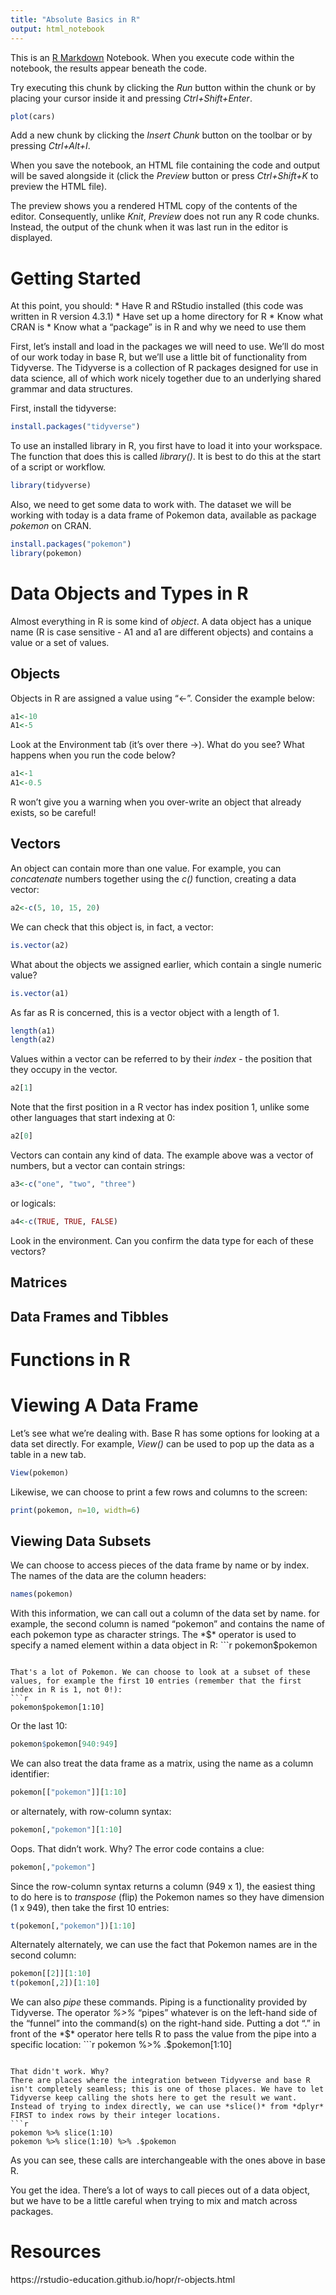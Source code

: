 ```yaml
---
title: "Absolute Basics in R"
output: html_notebook
---
```


This is an [R Markdown](http://rmarkdown.rstudio.com) Notebook. When you execute code within the notebook, the results appear beneath the code. 

Try executing this chunk by clicking the *Run* button within the chunk or by placing your cursor inside it and pressing *Ctrl+Shift+Enter*. 

```r
plot(cars)
```

Add a new chunk by clicking the *Insert Chunk* button on the toolbar or by pressing *Ctrl+Alt+I*.

When you save the notebook, an HTML file containing the code and output will be saved alongside it (click the *Preview* button or press *Ctrl+Shift+K* to preview the HTML file).

The preview shows you a rendered HTML copy of the contents of the editor. Consequently, unlike *Knit*, *Preview* does not run any R code chunks. Instead, the output of the chunk when it was last run in the editor is displayed.



# Getting Started
At this point, you should:
* Have R and RStudio installed (this code was written in R version 4.3.1)
* Have set up a home directory for R
* Know what CRAN is
* Know what a "package" is in R and why we need to use them

First, let's install and load in the packages we will need to use. We'll do most of our work today in base R, but we'll use a little bit of functionality from Tidyverse. The Tidyverse is a collection of R packages designed for use in data science, all of which work nicely together due to an underlying shared grammar and data structures.

First, install the tidyverse:
```r
install.packages("tidyverse")
```

To use an installed library in R, you first have to load it into your workspace. The function that does this is called *library()*. It is best to do this at the start of a script or workflow.
```r
library(tidyverse)
```

Also, we need to get some data to work with. The dataset we will be working with today is a data frame of Pokemon data, available as package *pokemon* on CRAN.
```r
install.packages("pokemon")
library(pokemon)
```

# Data Objects and Types in R
Almost everything in R is some kind of *object*. A data object has a unique name (R is case sensitive - A1 and a1 are different objects) and contains a value or a set of values.

## Objects
Objects in R are assigned a value using "<-". Consider the example below:
```r
a1<-10
A1<-5
```

Look at the Environment tab (it's over there ->). What do you see?
What happens when you run the code below?
```r
a1<-1
A1<-0.5
```

R won't give you a warning when you over-write an object that already exists, so be careful!

## Vectors
An object can contain more than one value. For example, you can *concatenate* numbers together using the *c()* function, creating a data vector:
```r
a2<-c(5, 10, 15, 20)
```

We can check that this object is, in fact, a vector:
```r
is.vector(a2)
```
What about the objects we assigned earlier, which contain a single numeric value?
```r
is.vector(a1)
```
As far as R is concerned, this is a vector object with a length of 1.
```r
length(a1)
length(a2)
```

Values within a vector can be referred to by their *index* - the position that they occupy in the vector.
```r
a2[1]
```
Note that the first position in a R vector has index position 1, unlike some other languages that start indexing at 0:
```r
a2[0]
```
Vectors can contain any kind of data. The example above was a vector of numbers, but a vector can contain strings:
```r
a3<-c("one", "two", "three")
```
 
 or logicals:
```r
a4<-c(TRUE, TRUE, FALSE)
```
 
Look in the environment. Can you confirm the data type for each of these vectors?

## Matrices

## Data Frames and Tibbles


# Functions in R


# Viewing A Data Frame
Let's see what we're dealing with. Base R has some options for looking at a data set directly. For example, *View()* can be used to pop up the data as a table in a new tab.  
```r
View(pokemon)
```

Likewise, we can choose to print a few rows and columns to the screen:
```r
print(pokemon, n=10, width=6)
```


## Viewing Data Subsets
We can choose to access pieces of the data frame by name or by index. The names of the data are the column headers:
```r
names(pokemon)
```

With this information, we can call out a column of the data set by name. for example, the second column is named "pokemon" and contains the name of each pokemon type as character strings. The *$* operator is used to specify a named element within a data object in R:
```r
pokemon$pokemon
```

That's a lot of Pokemon. We can choose to look at a subset of these values, for example the first 10 entries (remember that the first index in R is 1, not 0!):
```r
pokemon$pokemon[1:10]
```

Or the last 10:
```r
pokemon$pokemon[940:949]
```

We can also treat the data frame as a matrix, using the name as a column identifier:
```r
pokemon[["pokemon"]][1:10]
```

or alternately, with row-column syntax:
```r
pokemon[,"pokemon"][1:10]
```

Oops. That didn't work. Why? The error code contains a clue:
```r
pokemon[,"pokemon"]
```

Since the row-column syntax returns a column (949 x 1), the easiest thing to do here is to *transpose* (flip) the Pokemon names so they have dimension (1 x 949), then take the first 10 entries:
```r
t(pokemon[,"pokemon"])[1:10]
```

Alternately alternately, we can use the fact that Pokemon names are in the second column:
```r
pokemon[[2]][1:10]
t(pokemon[,2])[1:10]
```

We can also *pipe* these commands. Piping is a functionality provided by Tidyverse. The operator *%>%* "pipes" whatever is on the left-hand side of the "funnel" into the command(s) on the right-hand side. Putting a dot "." in front of the *$* operator here tells R to pass the value from the pipe into a specific location:
```r
pokemon %>% .$pokemon[1:10]
```

That didn't work. Why?
There are places where the integration between Tidyverse and base R isn't completely seamless; this is one of those places. We have to let Tidyverse keep calling the shots here to get the result we want. Instead of trying to index directly, we can use *slice()* from *dplyr* FIRST to index rows by their integer locations.
```r
pokemon %>% slice(1:10)
pokemon %>% slice(1:10) %>% .$pokemon
```


As you can see, these calls are interchangeable with the ones above in base R. 

You get the idea. There's a lot of ways to call pieces out of a data object, but we have to be a little careful when trying to mix and match across packages.






# Resources
https://rstudio-education.github.io/hopr/r-objects.html
